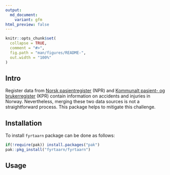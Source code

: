 ```yaml
---
output:
  md_document:
    variant: gfm
html_preview: false
---
```


```r
knitr::opts_chunk$set(
  collapse = TRUE,
  comment = "#>",
  fig.path = "man/figures/README-",
  out.width = "100%"
)
```

## Intro

Register data from [Norsk pasientregister](https://www.fhi.no/he/npr/) (NPR) and [Kommunalt pasient- og brukerregister](https://www.fhi.no/he/kpr/) (KPR) contain information on accidents and injuries in Norway. Nevertheless, merging these two data sources is not a straightforward process. This package helps to mitigate this challenge.

## Installation

To install `fyrtaarn` package can be done as follows:

```r
if(!require(pak)) install.packages("pak")
pak::pkg_install("fyrtaarn/fyrtaarn")
```

## Usage
